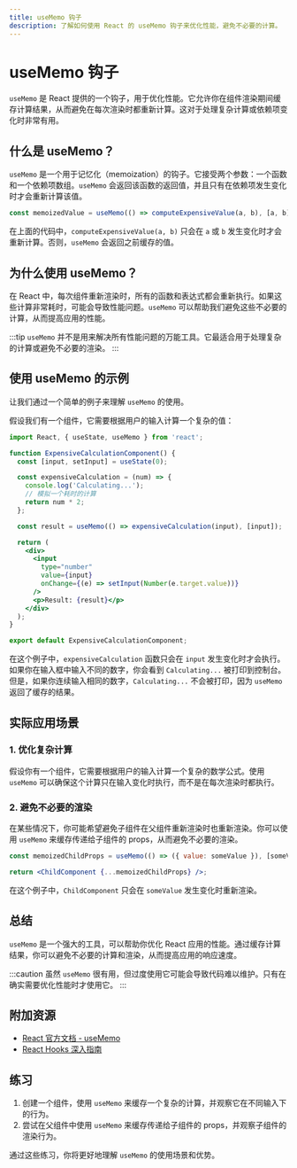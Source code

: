 ```yaml
---
title: useMemo 钩子
description: 了解如何使用 React 的 useMemo 钩子来优化性能，避免不必要的计算。
---
```


# useMemo 钩子

`useMemo` 是 React 提供的一个钩子，用于优化性能。它允许你在组件渲染期间缓存计算结果，从而避免在每次渲染时都重新计算。这对于处理复杂计算或依赖项变化时非常有用。

## 什么是 useMemo？

`useMemo` 是一个用于记忆化（memoization）的钩子。它接受两个参数：一个函数和一个依赖项数组。`useMemo` 会返回该函数的返回值，并且只有在依赖项发生变化时才会重新计算该值。

```jsx
const memoizedValue = useMemo(() => computeExpensiveValue(a, b), [a, b]);
```

在上面的代码中，`computeExpensiveValue(a, b)` 只会在 `a` 或 `b` 发生变化时才会重新计算。否则，`useMemo` 会返回之前缓存的值。

## 为什么使用 useMemo？

在 React 中，每次组件重新渲染时，所有的函数和表达式都会重新执行。如果这些计算非常耗时，可能会导致性能问题。`useMemo` 可以帮助我们避免这些不必要的计算，从而提高应用的性能。

:::tip
`useMemo` 并不是用来解决所有性能问题的万能工具。它最适合用于处理复杂的计算或避免不必要的渲染。
:::

## 使用 useMemo 的示例

让我们通过一个简单的例子来理解 `useMemo` 的使用。

假设我们有一个组件，它需要根据用户的输入计算一个复杂的值：

```jsx
import React, { useState, useMemo } from 'react';

function ExpensiveCalculationComponent() {
  const [input, setInput] = useState(0);

  const expensiveCalculation = (num) => {
    console.log('Calculating...');
    // 模拟一个耗时的计算
    return num * 2;
  };

  const result = useMemo(() => expensiveCalculation(input), [input]);

  return (
    <div>
      <input
        type="number"
        value={input}
        onChange={(e) => setInput(Number(e.target.value))}
      />
      <p>Result: {result}</p>
    </div>
  );
}

export default ExpensiveCalculationComponent;
```

在这个例子中，`expensiveCalculation` 函数只会在 `input` 发生变化时才会执行。如果你在输入框中输入不同的数字，你会看到 `Calculating...` 被打印到控制台。但是，如果你连续输入相同的数字，`Calculating...` 不会被打印，因为 `useMemo` 返回了缓存的结果。

## 实际应用场景

### 1. 优化复杂计算

假设你有一个组件，它需要根据用户的输入计算一个复杂的数学公式。使用 `useMemo` 可以确保这个计算只在输入变化时执行，而不是在每次渲染时都执行。

### 2. 避免不必要的渲染

在某些情况下，你可能希望避免子组件在父组件重新渲染时也重新渲染。你可以使用 `useMemo` 来缓存传递给子组件的 props，从而避免不必要的渲染。

```jsx
const memoizedChildProps = useMemo(() => ({ value: someValue }), [someValue]);

return <ChildComponent {...memoizedChildProps} />;
```

在这个例子中，`ChildComponent` 只会在 `someValue` 发生变化时重新渲染。

## 总结

`useMemo` 是一个强大的工具，可以帮助你优化 React 应用的性能。通过缓存计算结果，你可以避免不必要的计算和渲染，从而提高应用的响应速度。

:::caution
虽然 `useMemo` 很有用，但过度使用它可能会导致代码难以维护。只有在确实需要优化性能时才使用它。
:::

## 附加资源

- [React 官方文档 - useMemo](https://reactjs.org/docs/hooks-reference.html#usememo)
- [React Hooks 深入指南](https://reactjs.org/docs/hooks-intro.html)

## 练习

1. 创建一个组件，使用 `useMemo` 来缓存一个复杂的计算，并观察它在不同输入下的行为。
2. 尝试在父组件中使用 `useMemo` 来缓存传递给子组件的 props，并观察子组件的渲染行为。

通过这些练习，你将更好地理解 `useMemo` 的使用场景和优势。